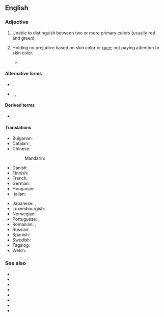 {{also|colorblind|color-blind}}

==English==

===Adjective===
{{en-adj}}

# {{lb|en|of a|person or animal}} Unable to distinguish between two or more primary colors (usually red and green).
# {{lb|en|of a|person or process}} Holding no prejudice based on skin color or [[race]]; not paying attention to skin color.
#* {{quote-book|en|title=The New Jim Crow|author=Michelle Alexander|year=2012|ISBN=9781595586438|page=183
|passage=Because mass incarceration is officially '''colorblind''', it seems inconceivable that the system could function much like a racial caste system.}}

====Alternative forms====
* {{l|en|colorblind}}, {{l|en|color-blind}}
* {{l|en|colourblind}}, {{l|en|colour-blind}}, {{l|en|colour blind}} {{qualifier|British spelling}}

====Derived terms====
* {{l|en|colorblindness}}

====Translations====
{{trans-top|unable to distinguish between two or more primary colors}}
* Bulgarian: {{t|bg|далтонист}}
* Catalan: {{t|ca|daltonià}}, {{t|ca|daltònic}}
* Chinese:
*: Mandarin: {{t+|cmn|色盲|tr=sèmáng|sc=Hani}}
* Danish: {{t+|da|farveblind}}
* Finnish: {{t+|fi|värisokea}}
* French: {{t+|fr|daltonien}}
* German: {{t+|de|farbenblind}}
* Hungarian: {{t+|hu|színvak}}
* Italian: {{t+|it|daltonico}}
{{trans-mid}}
* Japanese: {{t+|ja|色覚異常|tr=しきかくいじょうの, shikikaku ijō no|alt=色覚異常の|sc=Jpan}}, {{t+|ja|色盲|tr=しきもうの, shikimō no|alt=色盲の|sc=Jpan}}
* Luxembourgish: {{t+|lb|faarweblann}}
* Norwegian: {{t|no|fargeblind}}
* Portuguese: {{t+|pt|daltónico}} {{qualifier|Portugal}}, {{t+|pt|daltônico}} {{qualifier|Brazil}}
* Romanian: {{t+|ro|discromatopsic}}, {{t+|ro|daltonist}}
* Russian: {{qualifier|noun}} {{t+|ru|дальто́ник}}
* Spanish: {{t+|es|daltónico}}
* Swedish: {{t+|sv|färgblind}}
* Tagalog: {{t|tl|bulag sa kulay}}
* Welsh: {{t|cy|lliwddall}}
{{trans-bottom}}

===See also===
* {{l|en|deuteranomaly}}
* {{l|en|deuteranopia}}
* {{l|en|dichromacy}}
* {{l|en|monochromacy}}
* {{l|en|protanomaly}}
* {{l|en|protanopia}}
* {{l|en|tritanomaly}}
* {{l|en|tritanopia}}
